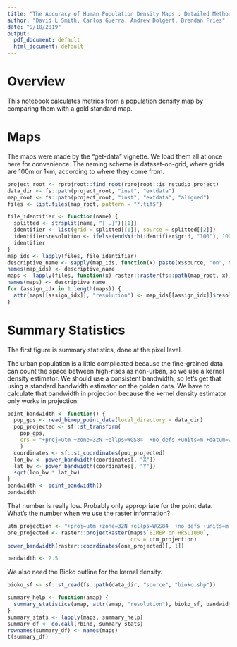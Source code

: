 ```yaml
---
title: "The Accuracy of Human Population Density Maps : Detailed Methods"
author: "David L Smith, Carlos Guerra, Andrew Dolgert, Brendan Fries"
date: "9/18/2019"
output:
  pdf_document: default
  html_document: default
---
```


# Overview

This notebook calculates metrics from a population density map
by comparing them with a gold standard map.

# Maps

The maps were made by the "get-data" vignette. We load them all
at once here for convenience. The naming scheme is dataset-on-grid,
where grids are 100m or 1km, according to where they come from.

```r
project_root <- rprojroot::find_root(rprojroot::is_rstudio_project)
data_dir <- fs::path(project_root, "inst", "extdata")
map_root <- fs::path(project_root, "inst", "extdata", "aligned")
files <- list.files(map_root, pattern = "*.tif$")

file_identifier <- function(name) {
  splitted <- strsplit(name, "[_.]")[[1]]
  identifier <- list(grid = splitted[[1]], source = splitted[[2]])
  identifier$resolution <- ifelse(endsWith(identifier$grid, "100"), 100, 1000)
  identifier
}
map_ids <- lapply(files, file_identifier)
descriptive_name <- sapply(map_ids, function(x) paste(x$source, "on", x$grid))
names(map_ids) <- descriptive_name
maps <- lapply(files, function(x) raster::raster(fs::path(map_root, x)))
names(maps) <- descriptive_name
for (assign_idx in 1:length(maps)) {
  attr(maps[[assign_idx]], "resolution") <- map_ids[[assign_idx]]$resolution
}
```

# Summary Statistics

The first figure is summary statistics, done at the pixel level.

The urban population is a little complicated because the fine-grained
data can count the space between high-rises as non-urban, so we use
a kernel density estimator. We should use a consistent bandwidth,
so let's get that using a standard bandwidth estimator on the
golden data. We have to calculate that bandwidth in projection
because the kernel density estimator only works in projection.

```r
point_bandwidth <- function() {
  pop_gps <- read_bimep_point_data(local_directory = data_dir)
  pop_projected <- sf::st_transform(
    pop_gps,
    crs = "+proj=utm +zone=32N +ellps=WGS84  +no_defs +units=m +datum=WGS84"
    )
  coordinates <- sf::st_coordinates(pop_projected)
  lon_bw <- power_bandwidth(coordinates[, "X"])
  lat_bw <- power_bandwidth(coordinates[, "Y"])
  sqrt(lon_bw * lat_bw)
}
bandwidth <- point_bandwidth()
bandwidth
```
That number is really low. Probably only appropriate for the
point data. What's the number when we use the raster information?

```r
utm_projection <- "+proj=utm +zone=32N +ellps=WGS84  +no_defs +units=m +datum=WGS84"
one_projected <- raster::projectRaster(maps$`BIMEP on HRSL1000`,
                                       crs = utm_projection)
power_bandwidth(raster::coordinates(one_projected)[, 1])
```
```r
bandwidth <- 2.5
```


We also need the Bioko outline for the kernel density.
```r
bioko_sf <- sf::st_read(fs::path(data_dir, "source", "bioko.shp"))
```


```r
summary_help <- function(amap) {
  summary_statistics(amap, attr(amap, "resolution"), bioko_sf, bandwidth)
}
summary_stats <- lapply(maps, summary_help)
summary_df <- do.call(rbind, summary_stats)
rownames(summary_df) <- names(maps)
t(summary_df)
```

